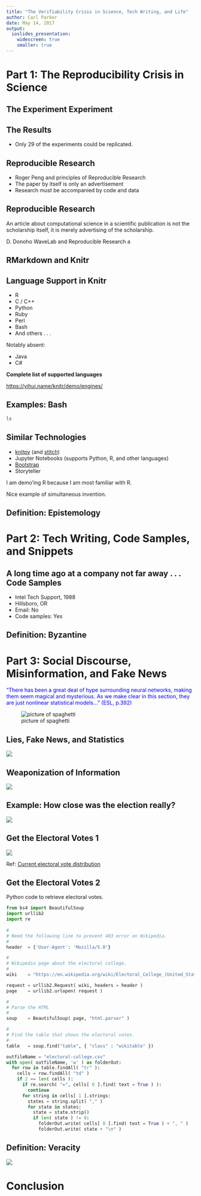 ```yaml
---
title: "The Verifiability Crisis in Science, Tech Writing, and Life"
author: Carl Parker
date: May 14, 2017
output: 
  ioslides_presentation:
    widescreen: true
    smaller: true
---
```


# Part 1: The Reproducibility Crisis in Science

## The Experiment Experiment




## The Results

- Only 29 of the experiments could be replicated.


## Reproducible Research

- Roger Peng and principles of Reproducible Research
- The paper by itself is only an advertisement
- Research must be accompanied by code and data


## Reproducible Research

An article about computational science in a scientific publication is
not the scholarship itself, it is merely advertising of the scholarship.

D. Donoho 
WaveLab and Reproducible Research
                                                                                   a

## RMarkdown and Knitr


## Language Support in Knitr

- R
- C / C++
- Python
- Ruby
- Perl
- Bash
- And others . . .

<div class="notes">

Notably absent: 

- Java 
- C#

</div>

**Complete list of supported languages**

<https://yihui.name/knitr/demo/engines/>


## Examples: Bash 

```bash
ls
```

## Similar Technologies

- [knitpy](https://github.com/janschulz/knitpy/blob/master/README.md) (and [stitch](https://github.com/pystitch/stitch/blob/master/README.rst))
- Jupyter Notebooks (supports Python, R, and other languages)
- [Bootstrap](http://getbootstrap.com/examples/navbar-static-top/#)
- Storyteller

<div class="notes">

I am demo'ing R because I am most familiar with R.

Nice example of simultaneous invention.

</div>


## Definition: Epistemology


# Part 2: Tech Writing, Code Samples, and Snippets


## A long time ago at a company not far away . . . Code Samples

- Intel Tech Support, 1988
- Hillsboro, OR
- Email: No
- Code samples: Yes


## Definition: Byzantine


# Part 3: Social Discourse, Misinformation, and Fake News

<font color='blue'>"There has been a great deal of hype surrounding
neural networks, making them seem magical and mysterious. As we make clear in this section, they are just nonlinear statistical models..." (ESL, p.392)</font>

![picture of spaghetti](~/archive/business/work/doc/wtd/2017/59029681247aa891782881.gif)


## Lies, Fake News, and Statistics


![](images/kirk-59029681247aa891782881.gif)


## Weaponization of Information 



![](images/2017-03-19-weaponized-lies.png)

## Example: How close was the election really?

![](images/credible-hulk-YxhdDzN__400x400.png)


## Get the Electoral Votes 1

![](images/electoral-votes-wikipedia-20170509.png)

Ref: [Current electoral vote distribution](https://en.wikipedia.org/wiki/Electoral_College_(United_States)#Current_electoral_vote_distribution) 


## Get the Electoral Votes 2

Python code to retrieve electoral votes.

```python
from bs4 import BeautifulSoup
import urllib2
import re
 
#
# Need the following line to prevent 403 error on Wikipedia.
#
header  = {'User-Agent': 'Mozilla/5.0'} 

#
# Wikipedia page about the electoral college.
#
wiki    = "https://en.wikipedia.org/wiki/Electoral_College_(United_States)#Current_electoral_vote_distribution"

request = urllib2.Request( wiki, headers = header )
page    = urllib2.urlopen( request )

#
# Parse the HTML
#
soup    = BeautifulSoup( page, "html.parser" )

#
# Find the table that shows the electoral votes.
#
table   = soup.find("table", { "class" : "wikitable" })

outfileName = "electoral-college.csv"
with open( outfileName, 'w' ) as folderOut:
  for row in table.findAll( "tr" ):
    cells = row.findAll( "td" )
    if 2 == len( cells ):
      if re.search( "=", cells[ 0 ].find( text = True ) ):
        continue
      for string in cells[ 1 ].strings: 
        states = string.split( "," )
        for state in states:
          state = state.strip()
          if len( state ) != 0:
            folderOut.write( cells[ 0 ].find( text = True ) + ", " )
            folderOut.write( state + "\n" )
```


## Definition: Veracity

![](images/20170331-veracity.png)


# Conclusion



